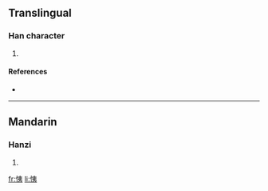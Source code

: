 ==Translingual==

===Han character===
{{Han char|rn=61|rad=心|as=06|sn=9|four=9503<sub>2</sub>|canj=心大弓 (PKN)}}

# {{defn|Han|sort=心06}}

====References====
* {{Han ref|kx=0384.290|dkj=10572|dj=0715.120|hdz=42295.010|uh=605E|ud=24670|bh=CEC3|bd=52931}}

----

==Mandarin==

===Hanzi===
{{cmn-hanzi|pin=[[yí]] ([[yi2]])|wg=i<sup>2</sup>}}

# {{defn|Mandarin}}

[[fr:恞]]
[[li:恞]]